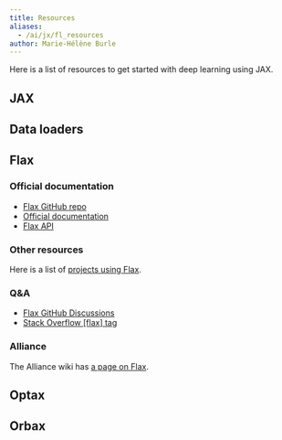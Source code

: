 ```yaml
---
title: Resources
aliases:
  - /ai/jx/fl_resources
author: Marie-Hélène Burle
---
```


:::{.def}

Here is a list of resources to get started with deep learning using JAX.

:::

## JAX

## Data loaders

## Flax

### Official documentation

- [Flax GitHub repo](https://github.com/google/flax)
- [Official documentation](https://flax.readthedocs.io/en/latest/index.html)
- [Flax API](https://flax.readthedocs.io/en/latest/api_reference/index.html)

### Other resources

Here is a list of [projects using Flax](https://flax.readthedocs.io/en/latest/examples/index.html).

### Q&A

- [Flax GitHub Discussions](https://github.com/google/flax/discussions)
- [Stack Overflow [flax] tag](https://stackoverflow.com/questions/tagged/flax)

### Alliance

The Alliance wiki has [a page on Flax](https://docs.alliancecan.ca/wiki/Flax).

## Optax

## Orbax
